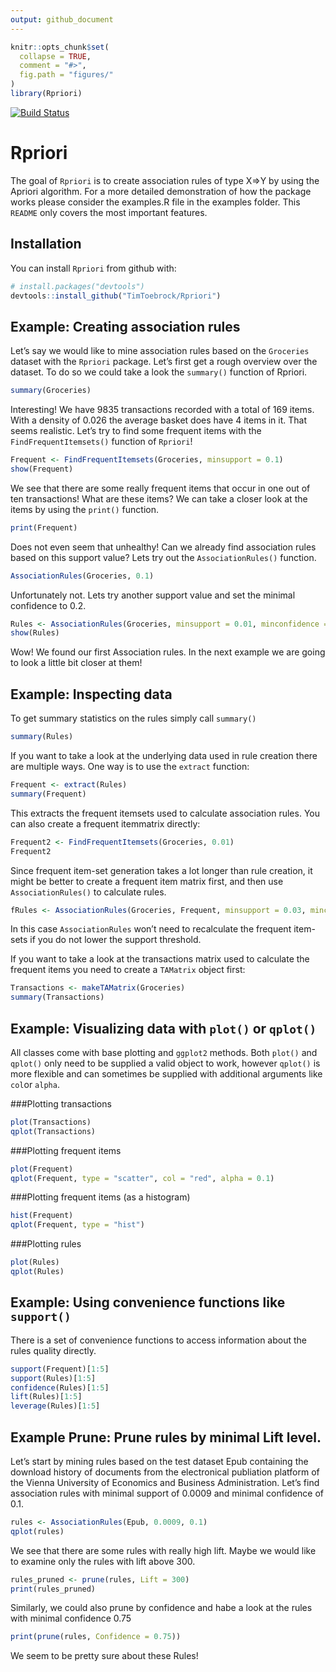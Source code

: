 ```yaml
---
output: github_document
---
```


<!-- README.md is generated from README.Rmd. Please edit that file -->

```r
knitr::opts_chunk$set(
  collapse = TRUE,
  comment = "#>",
  fig.path = "figures/"
)
library(Rpriori)
```
[![Build Status](https://travis-ci.org/TimToebrock/Rpriori.svg?branch=master)](https://travis-ci.org/TimToebrock/Rpriori)


# Rpriori

The goal of `Rpriori` is to create association rules of type X=>Y by using the Apriori algorithm. For a more detailed demonstration of how the package works please consider the examples.R file in the examples folder. This `README` only covers the most important features.

## Installation

You can install `Rpriori` from github with:

```r
# install.packages("devtools")
devtools::install_github("TimToebrock/Rpriori")
```

## Example: Creating association rules

Let's say we would like to mine association rules based on the `Groceries` dataset with the 
`Rpriori` package. Let's first get a rough overview over the dataset. To do so we could take a look
the `summary()` function of Rpriori.

```r
summary(Groceries)
```

Interesting! We have 9835 transactions recorded with a total of 169 items. With a density of 0.026
the average basket does have 4 items in it. That seems realistic. Let's try to find some frequent
items with the `FindFrequentItemsets()` function of `Rpriori`!

```r
Frequent <- FindFrequentItemsets(Groceries, minsupport = 0.1)
show(Frequent)
```

We see that there are some really frequent items that occur in one out of ten transactions! What are
these items? We can take a closer look at the items by using the `print()` function.

```r
print(Frequent)
```
Does not even seem that unhealthy! Can we already find association rules based on this support value?
Lets try out the `AssociationRules()` function.

```r
AssociationRules(Groceries, 0.1)
```

Unfortunately not. Lets try another support value and set the minimal confidence to 0.2.

```r
Rules <- AssociationRules(Groceries, minsupport = 0.01, minconfidence = 0.2)
show(Rules)
```
Wow! We found our first Association rules. In the next example we are going to look a little bit
closer at them!

## Example: Inspecting data

To get summary statistics on the rules simply call `summary()`
```r
summary(Rules)
```

If you want to take a look at the underlying data used in rule creation there are multiple ways. One way is to use the `extract` function:
```r
Frequent <- extract(Rules)
summary(Frequent)
```
This extracts the frequent itemsets used to calculate association rules. You can also create a frequent itemmatrix directly:
```r
Frequent2 <- FindFrequentItemsets(Groceries, 0.01)
Frequent2
```
Since frequent item-set generation takes a lot longer than rule creation, it might be better to create a frequent item matrix first, and then use `AssociationRules()` to calculate rules.

```r
fRules <- AssociationRules(Groceries, Frequent, minsupport = 0.03, minconfidence = 0.4)
```
In this case `AssociationRules` won't need to recalculate the frequent item-sets if you do not lower the support threshold.

If you want to take a look at the transactions matrix used to calculate the frequent items you need to create a `TAMatrix` object first:
```r
Transactions <- makeTAMatrix(Groceries)
summary(Transactions)
```

## Example: Visualizing data with `plot()` or `qplot()`

All classes come with base plotting and `ggplot2` methods. Both `plot()` and `qplot()` only need to be supplied a valid object to work, however `qplot()` is more flexible and can sometimes be supplied with additional arguments like `col`or `alpha`.

###Plotting transactions
```r
plot(Transactions)
qplot(Transactions)
```

###Plotting frequent items
```r
plot(Frequent)
qplot(Frequent, type = "scatter", col = "red", alpha = 0.1)
```

###Plotting frequent items (as a histogram)
```r
hist(Frequent)
qplot(Frequent, type = "hist")
```

###Plotting rules
```r
plot(Rules)
qplot(Rules)
```

## Example: Using convenience functions like `support()`

There is a set of convenience functions to access information about the rules quality directly.
```r
support(Frequent)[1:5]
support(Rules)[1:5]
confidence(Rules)[1:5]
lift(Rules)[1:5]
leverage(Rules)[1:5]
```

## Example Prune: Prune rules by minimal Lift level.

Let's start by mining rules based on the test dataset Epub containing the download history of
documents from the electronical publiation platform of the Vienna University of Economics and
Business Administration. Let's find association rules with minimal support of 0.0009 and minimal
confidence of 0.1. 


```r
rules <- AssociationRules(Epub, 0.0009, 0.1)
qplot(rules)
```



We see that there are some rules with really high lift. Maybe we would like to examine only the
rules with lift above 300.


```r
rules_pruned <- prune(rules, Lift = 300)
print(rules_pruned)
```


Similarly, we could also prune by confidence and habe a look at the rules with minimal confidence 
0.75

```r
print(prune(rules, Confidence = 0.75))
```


We seem to be pretty sure about these Rules!



